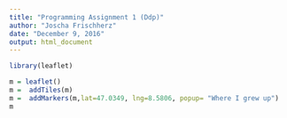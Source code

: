 ```yaml
---
title: "Programming Assignment 1 (Ddp)"
author: "Joscha Frischherz"
date: "December 9, 2016"
output: html_document
---
```




```r
library(leaflet)

m = leaflet()
m =  addTiles(m)
m =  addMarkers(m,lat=47.0349, lng=8.5806, popup= "Where I grew up")
m

```

